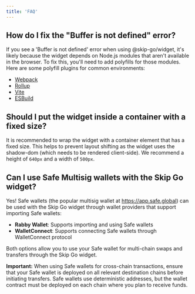 ```yaml
---
title: 'FAQ'
---
```


## How do I fix the "Buffer is not defined" error?

If you see a 'Buffer is not defined' error when using @skip-go/widget, it's likely because the widget depends on Node.js modules that aren't available in the browser. To fix this, you'll need to add polyfills for those modules.
Here are some polyfill plugins for common environments:

- [Webpack](https://www.npmjs.com/package/node-polyfill-webpack-plugin)
- [Rollup](https://www.npmjs.com/package/rollup-plugin-polyfill-node)
- [Vite](https://www.npmjs.com/package/vite-plugin-node-polyfills)
- [ESBuild](https://www.npmjs.com/package/esbuild-plugins-node-modules-polyfill)

## Should I put the widget inside a container with a fixed size?

It is recommended to wrap the widget with a container element that has a fixed size. This helps to prevent layout shifting as the widget uses the shadow-dom (which needs to be rendered client-side). We recommend a height of `640px` and a width of `500px`.

## Can I use Safe Multisig wallets with the Skip Go widget?

Yes! Safe wallets (the popular multisig wallet at https://app.safe.global) can be used with the Skip Go widget through wallet providers that support importing Safe wallets:

* **Rabby Wallet**: Supports importing and using Safe wallets
* **WalletConnect**: Supports connecting Safe wallets through WalletConnect protocol

Both options allow you to use your Safe wallet for multi-chain swaps and transfers through the Skip Go widget.

**Important:** When using Safe wallets for cross-chain transactions, ensure that your Safe wallet is deployed on all relevant destination chains before initiating transfers. Safe wallets use deterministic addresses, but the wallet contract must be deployed on each chain where you plan to receive funds. 